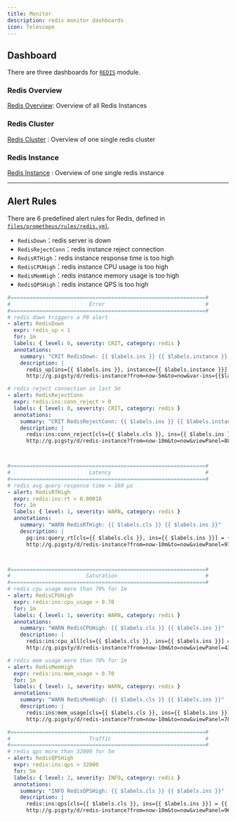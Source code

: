 ```yaml
---
title: Monitor
description: redis monitor dashboards
icon: Telescope
---
```



## Dashboard

There are three dashboards for [`REDIS`](/docs/redis/) module.

### Redis Overview

[Redis Overview](https://demo.pigsty.io/d/redis-overview): Overview of all Redis Instances


### Redis Cluster

[Redis Cluster](https://demo.pigsty.io/d/redis-cluster) : Overview of one single redis cluster


### Redis Instance

[Redis Instance](https://demo.pigsty.io/d/redis-instance) : Overview of one single redis instance


------

## Alert Rules

There are 6 predefined alert rules for Redis, defined in [`files/prometheus/rules/redis.yml`](https://github.com/pgsty/pigsty/blob/main/files/prometheus/rules/redis.yml).

- `RedisDown`：redis server is down
- `RedisRejectConn`：redis instance reject connection
- `RedisRTHigh`：redis instance response time is too high
- `RedisCPUHigh`：redis instance CPU usage is too high
- `RedisMemHigh`：redis instance memory usage is too high
- `RedisQPSHigh`：redis instance QPS is too high

```yaml
#==============================================================#
#                         Error                                #
#==============================================================#
# redis down triggers a P0 alert
- alert: RedisDown
  expr: redis_up < 1
  for: 1m
  labels: { level: 0, severity: CRIT, category: redis }
  annotations:
    summary: "CRIT RedisDown: {{ $labels.ins }} {{ $labels.instance }} {{ $value }}"
    description: |
      redis_up[ins={{ $labels.ins }}, instance={{ $labels.instance }}] = {{ $value }} == 0
      http://g.pigsty/d/redis-instance?from=now-5m&to=now&var-ins={{$labels.ins}}

# redis reject connection in last 5m
- alert: RedisRejectConn
  expr: redis:ins:conn_reject > 0
  labels: { level: 0, severity: CRIT, category: redis }
  annotations:
    summary: "CRIT RedisRejectConn: {{ $labels.ins }} {{ $labels.instance }} {{ $value }}"
    description: |
      redis:ins:conn_reject[cls={{ $labels.cls }}, ins={{ $labels.ins }}][5m] = {{ $value }} > 0
      http://g.pigsty/d/redis-instance?from=now-10m&to=now&viewPanel=88&fullscreen&var-ins={{ $labels.ins }}



#==============================================================#
#                         Latency                              #
#==============================================================#
# redis avg query response time > 160 µs
- alert: RedisRTHigh
  expr: redis:ins:rt > 0.00016
  for: 1m
  labels: { level: 1, severity: WARN, category: redis }
  annotations:
    summary: "WARN RedisRTHigh: {{ $labels.cls }} {{ $labels.ins }}"
    description: |
      pg:ins:query_rt[cls={{ $labels.cls }}, ins={{ $labels.ins }}] = {{ $value }} > 160µs
      http://g.pigsty/d/redis-instance?from=now-10m&to=now&viewPanel=97&fullscreen&var-ins={{ $labels.ins }}



#==============================================================#
#                        Saturation                            #
#==============================================================#
# redis cpu usage more than 70% for 1m
- alert: RedisCPUHigh
  expr: redis:ins:cpu_usage > 0.70
  for: 1m
  labels: { level: 1, severity: WARN, category: redis }
  annotations:
    summary: "WARN RedisCPUHigh: {{ $labels.cls }} {{ $labels.ins }}"
    description: |
      redis:ins:cpu_all[cls={{ $labels.cls }}, ins={{ $labels.ins }}] = {{ $value }} > 60%
      http://g.pigsty/d/redis-instance?from=now-10m&to=now&viewPanel=43&fullscreen&var-ins={{ $labels.ins }}

# redis mem usage more than 70% for 1m
- alert: RedisMemHigh
  expr: redis:ins:mem_usage > 0.70
  for: 1m
  labels: { level: 1, severity: WARN, category: redis }
  annotations:
    summary: "WARN RedisMemHigh: {{ $labels.cls }} {{ $labels.ins }}"
    description: |
      redis:ins:mem_usage[cls={{ $labels.cls }}, ins={{ $labels.ins }}] = {{ $value }} > 80%
      http://g.pigsty/d/redis-instance?from=now-10m&to=now&viewPanel=7&fullscreen&var-ins={{ $labels.ins }}

#==============================================================#
#                         Traffic                              #
#==============================================================#
# redis qps more than 32000 for 5m
- alert: RedisQPSHigh
  expr: redis:ins:qps > 32000
  for: 5m
  labels: { level: 2, severity: INFO, category: redis }
  annotations:
    summary: "INFO RedisQPSHigh: {{ $labels.cls }} {{ $labels.ins }}"
    description: |
      redis:ins:qps[cls={{ $labels.cls }}, ins={{ $labels.ins }}] = {{ $value }} > 16000
      http://g.pigsty/d/redis-instance?from=now-10m&to=now&viewPanel=96&fullscreen&var-ins={{ $labels.ins }}
```